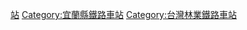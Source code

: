 {{Commons category}}

[[Category:羅東森林鐵路|站]]
[[Category:宜蘭縣鐵路車站|Category:宜蘭縣鐵路車站]]
[[Category:台灣林業鐵路車站|Category:台灣林業鐵路車站]]